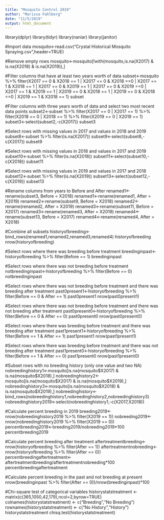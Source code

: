 ```yaml
---
title: "Mosquito Control 2019"
author: "Marissa Fahlberg"
date: "11/5/2019"
output: html_document
---
```


library(dplyr)
library(tidyr)
library(naniar)
library(janitor)

#Import data
mosquito<-read.csv("Crystal Historical Mosquito Spraying.csv",header=TRUE)

#Remove empty rows
mosquito<-mosquito[!with(mosquito,is.na(X2017) & is.na(X2018) & is.na(X2019)),]

#Filter columns that have at least two years worth of data
subset<-mosquito %>% filter(X2017 == 0 & X2018 == 1 | X2017 == 0 & X2018 ==0 | X2017 == 1 & X2018 == 1 | X2017 == 0 & X2019 == 1 | X2017 == 0 & X2019 ==0 | X2017 == 1 & X2019 == 1 | X2019 == 0 & X2018 == 1 | X2019 == 0 & X2018 ==0 | X2019 == 1 & X2018 == 1)
subset

#Filter columns with three years worth of data and select two most recent data points
subset2<-subset %>% filter(X2017 == 0 | X2017 == 1) %>% filter(X2018 == 0 | X2018 == 1) %>% filter(X2019 == 0 | X2019 == 1)
subset3<-select(subset2,-c(X2017))
subset3

#Select rows with missing values in 2017 and values in 2018 and 2019
subset8<-subset %>% filter(is.na(X2017))
subset9<-select(subset8,-c(X2017))
subset9

#Select rows with missing values in 2018 and values in 2017 and 2019
subset10<-subset %>% filter(is.na(X2018))
subset11<-select(subset10,-c(X2018))
subset11

#Select rows with missing values in 2019 and values in 2017 and 2018
subset12<-subset %>% filter(is.na(X2019))
subset13<-select(subset12,-c(X2019))
subset13

#Rename columns from years to Before and After
renamed1<-rename(subset3, Before = X2018)
renamed1<-rename(renamed1, After = X2019)
renamed2<-rename(subset9, Before = X2018)
renamed2<-rename(renamed2, After = X2019)
renamed3<-rename(subset11, Before = X2017)
renamed3<-rename(renamed3, After = X2019)
renamed4<-rename(subset13, Before = X2017)
renamed4<-rename(renamed4, After = X2018)

#Combine all subsets
historyofbreeding<-bind_rows(renamed1,renamed2,renamed3,renamed4)
historyofbreeding
nrow(historyofbreeding)

#Select rows where there was breeding before treatment
breedinginpast<-historyofbreeding %>% filter(Before == 1)
breedinginpast

#Select rows where there was not breeding before treatment
notbreedinginpast<-historyofbreeding %>% filter(Before == 0)
notbreedinginpast

#Select rows where there was not breeding before treatment and there was breeding after treatment
past0present1<-historyofbreeding %>% filter(Before == 0 & After == 1)
past0present1
nrow(past0present1)

#Select rows where there was not breeding before treatment and there was not breeding after treatment
past0present0<-historyofbreeding %>% filter(Before == 0 & After == 0)
past0present0
nrow(past0present0)

#Select rows where there was breeding before treatment and there was breeding after treatment
past1present1<-historyofbreeding %>% filter(Before == 1 & After == 1)
past1present1
nrow(past1present1)

#Select rows where there was  breeding before treatment and there was not breeding after treatment
past1present0<-historyofbreeding %>% filter(Before == 1 & After == 0)
past1present0
nrow(past1present0)

#Subset rows with no breeding history (only one value and two NA)
nobreedinghistory1<-mosquito[is.na(mosquito$X2017) & is.na(mosquito$X2018),]
nobreedinghistory2<-mosquito[is.na(mosquito$X2017) & is.na(mosquito$X2019),]
nobreedinghistory3<-mosquito[is.na(mosquito$X2018) & is.na(mosquito$X2019),]
nobreedinghistory<-bind_rows(nobreedinghistory1,nobreedinghistory2,nobreedinghistory3)
nobreedinghistory2019<-select(nobreedinghistory1,-c(X2017,X2018))

#Calculate percent breeding in 2019
breeding2019<-nrow(nobreedinghistory2019 %>% filter(X2019 == 1))
nobreeding2019<-nrow(nobreedinghistory2019 %>% filter(X2019 == 0))
percentbreeding2019<-breeding2019/nobreeding2019*100
percentbreeding2019

#Calculate percent breeding after treatment
aftertreatmentbreeding<- nrow(historyofbreeding %>% filter(After == 1))
aftertreatmentnobreeding<- nrow(historyofbreeding %>% filter(After == 0))
percentbreedingaftertreatment<-aftertreatmentbreeding/aftertreatmentnobreeding*100
percentbreedingaftertreatment

#Calculate percent breeding in the past and not breeding at present
nrow(breedinginpast %>% filter(After == 0))/nrow(breedinginpast)*100

#Chi-square test of categorical variables
historystatstreatment <- matrix(c(365,1050,42,179),ncol=2,byrow=TRUE)
colnames(historystatstreatment) <- c("Breeding","No Breeding")
rownames(historystatstreatment) <- c("No History","History")
historystatstreatment
chisq.test(historystatstreatment)
